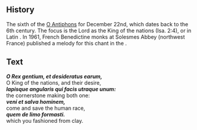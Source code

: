 <Initial text="O Rex Gentium" />

## History

The sixth of the [O Antiphons](/glossary/liturgical-terms#o-antiphons) for December 22nd, which dates back to the 6th century. The focus is the Lord as the King of the nations (Isa. 2:4), or in Latin *<Definition lang="latin" anchor="rex" text="Rex" /> <Definition lang="latin" anchor="gentes" text="gentium" />*. In 1961, French Benedictine monks at Solesmes Abbey (northwest France) published a melody for this chant in the *<Definition lang="latin" anchor="liber-usualis" text="Liber Usualis" />*.

## Text

***O Rex gentium, et desideratus earum,***<br/>
O King of the nations, and their desire,<br/>
***lapisque angularis qui facis utraque unum:***<br/>
the cornerstone making both one:<br/>
***veni et salva hominem,***<br/>
come and save the human race,<br/>
***quem de limo formasti.***<br/>
which you fashioned from clay.
